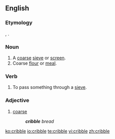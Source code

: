 ==English==

===Etymology===
{{etyl|fr|en}} {{term|crible|lang=fr}}, {{etyl|LL.|en}} {{lena}} {{term|criblus|lang=la||sieve}}.

===Noun===
{{en-noun}}

# A [[coarse]] [[sieve]] or [[screen]].
# Coarse [[flour]] or [[meal]].
#: {{rfquotek|Johnson}}

===Verb===
{{en-verb|cribbl|ed}}

# To pass something through a [[sieve]].

===Adjective===
{{en-adj}}

# {{obsolete}} [[coarse]]
#: '''''cribble''' bread''
#: {{rfquotek|Richard Huloet}}

[[ko:cribble]]
[[io:cribble]]
[[te:cribble]]
[[vi:cribble]]
[[zh:cribble]]